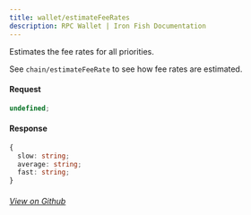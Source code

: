 ```yaml
---
title: wallet/estimateFeeRates
description: RPC Wallet | Iron Fish Documentation
---
```


Estimates the fee rates for all priorities.

See `chain/estimateFeeRate` to see how fee rates are estimated.

#### Request

```ts
undefined;
```

#### Response

```ts
{
  slow: string;
  average: string;
  fast: string;
}
```

###### [View on Github](https://github.com/iron-fish/ironfish/blob/master/ironfish/src/rpc/routes/wallet/estimateFeeRates.ts)
